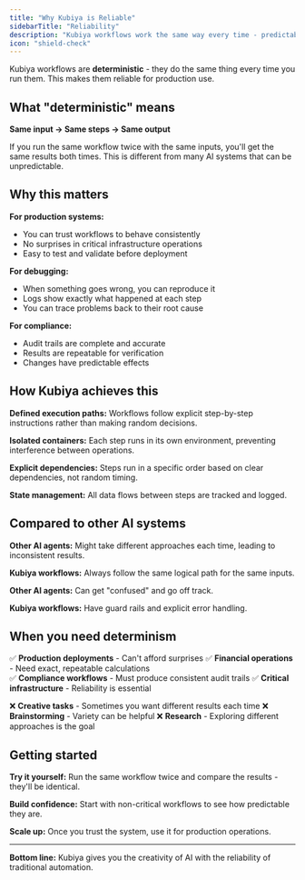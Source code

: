 ```yaml
---
title: "Why Kubiya is Reliable"
sidebarTitle: "Reliability"
description: "Kubiya workflows work the same way every time - predictable, debuggable, and production-ready"
icon: "shield-check"
---
```


Kubiya workflows are **deterministic** - they do the same thing every time you run them. This makes them reliable for production use.

## What "deterministic" means

**Same input → Same steps → Same output**

If you run the same workflow twice with the same inputs, you'll get the same results both times. This is different from many AI systems that can be unpredictable.

## Why this matters

**For production systems:**
- You can trust workflows to behave consistently
- No surprises in critical infrastructure operations  
- Easy to test and validate before deployment

**For debugging:**
- When something goes wrong, you can reproduce it
- Logs show exactly what happened at each step
- You can trace problems back to their root cause

**For compliance:**
- Audit trails are complete and accurate
- Results are repeatable for verification
- Changes have predictable effects

## How Kubiya achieves this

**Defined execution paths:** Workflows follow explicit step-by-step instructions rather than making random decisions.

**Isolated containers:** Each step runs in its own environment, preventing interference between operations.

**Explicit dependencies:** Steps run in a specific order based on clear dependencies, not random timing.

**State management:** All data flows between steps are tracked and logged.

## Compared to other AI systems

**Other AI agents:** Might take different approaches each time, leading to inconsistent results.

**Kubiya workflows:** Always follow the same logical path for the same inputs.

**Other AI agents:** Can get "confused" and go off track.

**Kubiya workflows:** Have guard rails and explicit error handling.

## When you need determinism

✅ **Production deployments** - Can't afford surprises
✅ **Financial operations** - Need exact, repeatable calculations  
✅ **Compliance workflows** - Must produce consistent audit trails
✅ **Critical infrastructure** - Reliability is essential

❌ **Creative tasks** - Sometimes you want different results each time
❌ **Brainstorming** - Variety can be helpful
❌ **Research** - Exploring different approaches is the goal

## Getting started

**Try it yourself:** Run the same workflow twice and compare the results - they'll be identical.

**Build confidence:** Start with non-critical workflows to see how predictable they are.

**Scale up:** Once you trust the system, use it for production operations.

---

**Bottom line:** Kubiya gives you the creativity of AI with the reliability of traditional automation.